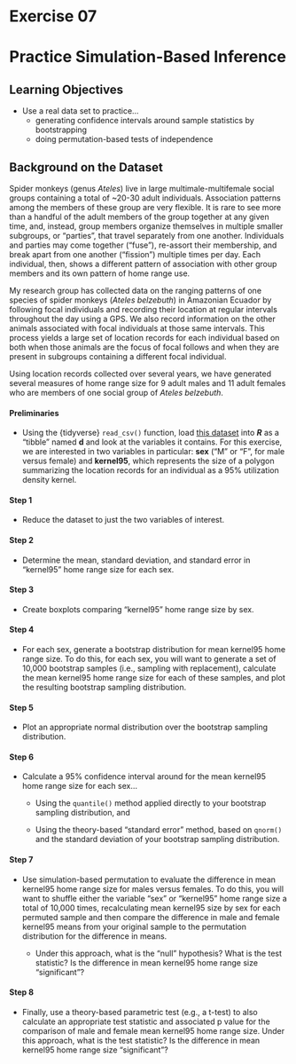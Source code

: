 # Exercise 07 {.unnumbered}

# Practice Simulation-Based Inference {.unnumbered}

## Learning Objectives {.unnumbered}

- Use a real data set to practice...
  - generating confidence intervals around sample statistics by bootstrapping
  - doing permutation-based tests of independence

## Background on the Dataset {.unnumbered}

Spider monkeys (genus *Ateles*) live in large multimale-multifemale social groups containing a total of ~20-30 adult individuals. Association patterns among the members of these group are very flexible. It is rare to see more than a handful of the adult members of the group together at any given time, and, instead, group members organize themselves in multiple smaller subgroups, or "parties", that travel separately from one another. Individuals and parties may come together ("fuse"), re-assort their membership, and break apart from one another ("fission") multiple times per day. Each individual, then, shows a different pattern of association with other group members and  its own pattern of home range use.

My research group has collected data on the ranging patterns of one species of spider monkeys (*Ateles belzebuth*) in Amazonian Ecuador by following focal individuals and recording their location at regular intervals throughout the day using a GPS. We also record information on the other animals associated with focal individuals at those same intervals. This process yields a large set of location records for each individual based on both when those animals are the focus of focal follows and when they are present in subgroups containing a different focal individual.

Using location records collected over several years, we have generated several measures of home range size for 9 adult males and 11 adult females who are members of one social group of *Ateles belzebuth*.

#### Preliminaries {.unnumbered}

- Using the {tidyverse} `read_csv()` function, load [this dataset](https://raw.githubusercontent.com/difiore/ada-2022-datasets/main/tbs-2006-2008-ranges.csv) into ***R*** as a "tibble" named **d** and look at the variables it contains. For this exercise, we are interested in two variables in particular: **sex** ("M" or "F", for male versus female) and **kernel95**, which represents the size of a polygon summarizing the location records for an individual as a 95% utilization density kernel.

#### Step 1 {.unnumbered}

- Reduce the dataset to just the two variables of interest.

#### Step 2 {.unnumbered}

- Determine the mean, standard deviation, and standard error in “kernel95” home range size for each sex.

#### Step 3 {.unnumbered}
- Create boxplots comparing “kernel95” home range size by sex.

#### Step 4 {.unnumbered}

- For each sex, generate a bootstrap distribution for mean kernel95 home range size. To do this, for each sex, you will want to generate a set of 10,000 bootstrap samples (i.e., sampling with replacement), calculate the mean kernel95 home range size for each of these samples, and plot the resulting bootstrap sampling distribution.

#### Step 5 {.unnumbered}

- Plot an appropriate normal distribution over the bootstrap sampling distribution.

#### Step 6 {.unnumbered}

- Calculate a 95% confidence interval around for the mean kernel95 home range size for each sex...

  - Using the `quantile()` method applied directly to your bootstrap sampling distribution, and

  - Using the theory-based "standard error" method, based on `qnorm()` and the standard deviation of your bootstrap sampling distribution.

#### Step 7 {.unnumbered}

- Use simulation-based permutation to evaluate the difference in mean kernel95 home range size for males versus females. To do this, you will want to shuffle either the variable "sex" or "kernel95" home range size a total of 10,000 times, recalculating mean kernel95 size by sex for each permuted sample and then compare the difference in male and female kernel95 means from your original sample to the permutation distribution for the difference in means.

  - Under this approach, what is the "null" hypothesis? What is the test statistic? Is the difference in mean kernel95 home range size "significant"?

#### Step 8 {.unnumbered}

- Finally, use a theory-based parametric test (e.g., a t-test) to also calculate an appropriate test statistic and associated p value for the comparison of male and female mean kernel95 home range size. Under this approach, what is the test statistic? Is the difference in mean kernel95 home range size "significant"?
